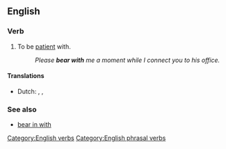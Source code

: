 ==English==

{{rfe}}

===Verb===
{{infl|en|verb|phrasal verb|head=to [[bear]] with}}

# {{idiom}} To be [[patient]] with.
#: ''Please '''bear with''' me a moment while I connect you to his office.''

====Translations====
{{trans-top|be patient with}}
* Dutch: {{t+|nl|geduld}} {{t+|nl|hebben}}, {{t-|nl|uithouden}}, {{t+|nl|verdragen}}
{{trans-mid}}
{{trans-bottom}}

===See also===
* [[bear in with]]

[[Category:English verbs]]
[[Category:English phrasal verbs]]